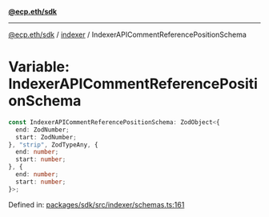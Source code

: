 [**@ecp.eth/sdk**](../../index.mdx)

***

[@ecp.eth/sdk](/sdk-reference/index.mdx) / [indexer](/sdk-reference/indexer/index.mdx) / IndexerAPICommentReferencePositionSchema

# Variable: IndexerAPICommentReferencePositionSchema

```ts
const IndexerAPICommentReferencePositionSchema: ZodObject<{
  end: ZodNumber;
  start: ZodNumber;
}, "strip", ZodTypeAny, {
  end: number;
  start: number;
}, {
  end: number;
  start: number;
}>;
```

Defined in: [packages/sdk/src/indexer/schemas.ts:161](https://github.com/ecp-eth/comments-monorepo/blob/main/packages/sdk/src/indexer/schemas.ts#L161)
